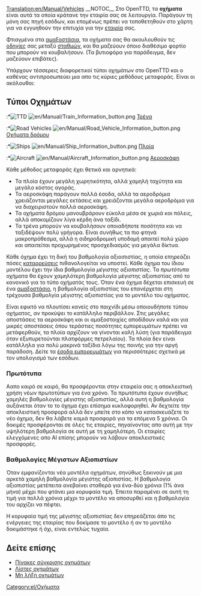 [[Translation:en/Manual/Vehicles]]
{{el/Manual/Πίνακας περιεχομένων}}__NOTOC__
Στο OpenTTD, τα '''οχήματα''' είναι αυτά τα οποία κράτανε την εταιρία σας σε λειτουργία. Παράγουν τη μόνη σας πηγή εσόδων, και επομένως πρέπει να τοποθετηθούν στο χάρτη για να εγγυηθούν την επιτυχία για την [[el/Εταιρία|εταιρία]] σας.

Φτιαγμένα στα [[el/Αμαξοστάσια|αμαξοστάσια]], τα οχήματα σας θα ακουλουθούν τις [[el/Οδηγίες|οδηγίες]] σας μεταξύ [[el/Σταθμοί|σταθμών]], και θα μαζεύουν όποιο διαθέσιμο φορτίο που μπορούν να κουβαλήσουν. (Τα βυτιοφόρα για παράδειγμα, δεν μαζεύουν επιβάτες).

Υπάρχουν τέσσερεις διαφορετικοί τύποι οχημάτων στο OpenTTD και ο καθένας αντιπροσωπεύει μια απο τις κύριες μεθόδους μεταφοράς. Είναι οι ακόλουθοι:

==Τύποι Οχημάτων==
:*[[File:en/Manual/Manual html m16a497ce.png|TTD]] [[File:en/Manual/Train Information button.png]] [[el/Τρένα|Τρένα]]
:*[[File:en/Manual/Manual html m3518e48c.png|Road Vehicles]] [[File:en/Manual/Road Vehicle Information button.png]] [[el/Οχήματα δρόμου|Οχήματα δρόμου]]
:*[[File:en/Manual/Manual html 53123a33.png|Ships]] [[File:en/Manual/Ship Information button.png]] [[el/Manual/Πλοία|Πλοία]]
:*[[File:en/Manual/Manual html 442702e6.png|Aircraft]] [[File:en/Manual/Aircraft Information button.png]] [[el/Αεροσκάφη|Αεροσκάφη]]

Κάθε μέθοδος μεταφοράς έχει θετικά και αρνητικά:
*Τα πλοία έχουν μεγάλη χωρητικότητα, αλλά χαμηλή ταχύτητα και μεγάλο κόστος αγοράς.
*Τα αεροσκάφη παράγουν πολλά έσοδα, αλλά τα αεροδρόμια χρειάζονται μεγάλες εκτάσεις και χρειάζονται μεγάλα αεροδρόμια για να διαχειριστούν πολλά αεροσκάφη.
*Τα οχήματα δρόμου μανουβράρουν εύκολα μέσα σε χωριά και πόλεις, αλλά αποκομίζουν λίγα κέρδη άνα ταξίδι.
*Τα τρένα μπορούν να κουβαλήσουν οποιαδήποτε ποσότητα και να ταξιδέψουν πολύ γρήγορα. Είναι συνήθως τα πιο φτηνά μακροπρόθεσμα, αλλά η σιδηροδρομική υποδομή απαιτεί πολύ χώρο και απαιτείται προχωρημένος προσχεδιασμός για μεγάλα δίκτυα. 

Κάθε όχημα έχει τη δική του βαθμολογία αξιοιπιστίας, η οποία επηρεάζει πόσες [[el/Καταρρεύσεις|καταρρεύσεις]] πιθανολογείται να υποστεί. Κάθε όχημα του ίδιου μοντέλου έχει την ίδια βαθμολογία ''μέγιστης αξιοπιστίας''. Τα ''πρωτότυπα'' οχήματα θα έχουν χαμηλότερη βαθμολογία μέγιστης αξιοπιστίας από το κανονικό για το τύπο οχήματός τους. Όταν ένα όχημα δέχεται επισκευή σε ένα [[el/Αμαξοστάσιο|αμαξοστάσιο]], η βαθμολογία αξιοπιστίας του επανέρχεται στη τρέχουσα βαθμολγία μέγιστης αξιοπιστίας για το μοντέλο του οχήματος.

Είναι εφικτό να πλουτίσει κανείς στο παιχνίδι μέσω οποιουδήποτε τύπου οχήματος, αν προκύψει το κατάλληλο περιβάλλον. Στις μεγάλες αποστάσεις τα αεροσκάφη και οι αμαξοστοιχίες αποδίδουν καλά και για μικρές αποστάσεις όπου τεράστιες ποσότητες εμπορευμάτων πρέπει να μετάφερθούν, τα πλοία αρχίζουν να γίνονται καλή λύση (για παράδειγμα όταν εξυπυρετούνται πλατφόρμες πετρελαίου). Τα πλοία δεν είναι κατάλληλα για πολύ μακρινά ταξίδια λόγω της ποινής για την αργή παράδοση. Δείτε τα [[el/Έσοδα εμπορευμάτων|έσοδα εμπορευμάτων]] για περισσότερες σχετικά με τον υπολογισμό των εσόδων.

===Πρωτότυπα===

Ααπο καιρό σε καιρό, θα προσφέρονται στην εταιρεία σας  η αποκλειστική χρήση νέων πρωτοτύπων για ένα χρόνο. Τα πρωτότυπα έχουν συνήθως χαμηλές βαθμολογίες μέγιστης αξιοπιστίας, αλλά αυτή η βαθμολογία αυξάνεται όταν το το όχημα έχει επίσημα κυκλοφορηθεί. Αν δεχτείτε την αποκλειστική προσφορά αλλά δεν μπείτε στο κόπο να κατασκευάζετε το νέο όχημα, δεν θα λάβετε καμιά προσφορά για τα επόμενα 5 χρόνια. Οι δοκιμές προσφέρονται σε όλες τις εταιρίες, πηγαίνοντας απο αυτή με την υψηλότερη βαθμολογία σε αυτή με τη χαμηλότερη. Οι εταιρίες ελεγχόμενες απο AI επίσης μπορούν να λάβουν αποκλειστικές προσφορές.

===Βαθμολογίες Μέγιστων Αξιοπιστίων===

Όταν εμφανίζονται νέα μοντέλα οχημάτων, σηνύθως ξεκινούν με μια αρκετά χαμηλή βαθμολογία μέγιστης αξιοπιστίας. Η βαθμολογία αξιοπιστίας μετέπειτα ανεβαίνει σταθερά για ένα-δύο χρόνια (1% άνα μήνα) μέχρι που φτάνει μια κορυφαία τιμή. Έπειτα παραμένει σε αυτή τη τιμή για πολλά χρόνια μέχρι το μοντέλο να αποσυρθεί και η βαθμολογία του αρχίζει να πέφτει.

Η κορυφαία τιμή της μέγιστης αξιοπιστίας δεν επηρεάζεται άπο τις ενέργειες της εταιρίας που δοκίμασε το μοντέλο ή αν το μοντέλο δοκιμάστηκε ή όχι, είναι εντελώς τυχαία.

==Δείτε επίσης==
*[[el/Πίνακες σύγκρισης οχημάτων|Πίνακες σύγκρισης οχημάτων]]
*[[el/Λίστες οχημάτων|Λίστες οχημάτων]]
*[[el/Μη λήξη οχημάτων|Μη λήξη οχημάτων]]

[[Category:el/Οχήματα]]